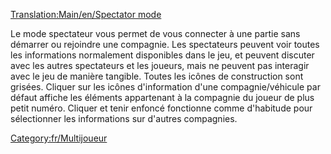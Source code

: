 [[Translation:Main/en/Spectator mode]]
{{en/-}}
[[Category:fr/Multijoueur]]

Le mode spectateur vous permet de vous connecter à une partie sans démarrer ou rejoindre une compagnie. Les spectateurs peuvent voir toutes les informations normalement disponibles dans le jeu, et peuvent discuter avec les autres spectateurs et les joueurs, mais ne peuvent pas interagir avec le jeu de manière tangible. Toutes les icônes de construction sont grisées. Cliquer sur les icônes d'information d'une compagnie/véhicule par défaut affiche les éléments appartenant à la compagnie du joueur de plus petit numéro. Cliquer et tenir enfoncé fonctionne comme d'habitude pour sélectionner les informations sur d'autres compagnies.